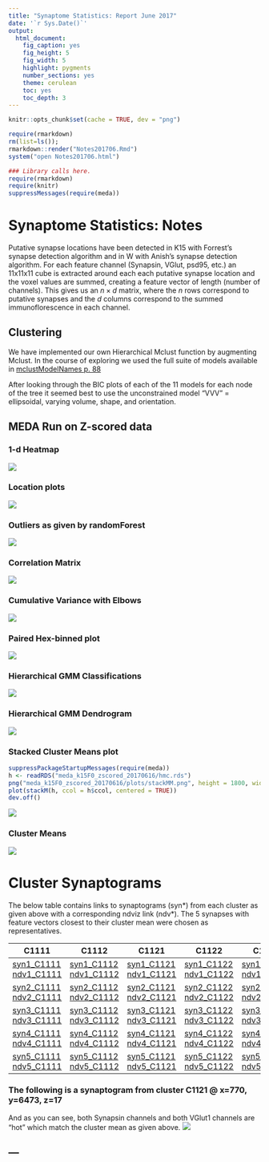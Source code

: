 ```yaml
---
title: "Synaptome Statistics: Report June 2017"
date: '`r Sys.Date()`'
output:
  html_document:
    fig_caption: yes
    fig_height: 5
    fig_width: 5
    highlight: pygments
    number_sections: yes
    theme: cerulean
    toc: yes
    toc_depth: 3
---
```

```r
knitr::opts_chunk$set(cache = TRUE, dev = "png")
```

```r
require(rmarkdown)
rm(list=ls()); 
rmarkdown::render("Notes201706.Rmd")
system("open Notes201706.html")
```

```r
### Library calls here.
require(rmarkdown)
require(knitr)
suppressMessages(require(meda))
```

# Synaptome Statistics: Notes 

Putative synapse locations have been detected in K15 with Forrest's
synapse detection algorithm and in W with Anish's synapse detection
algorithm.  For each feature channel (Synapsin, VGlut, psd95, etc.) an
11x11x11 cube is extracted around each each putative synapse location
and the voxel values are summed, creating a feature vector of length
(number of channels). This gives us an $n \times d$ matrix, where the
$n$ rows correspond to putative synapses and the $d$ columns correspond
to the summed immunoflorescence in each channel.

## Clustering 

We have implemented our own Hierarchical Mclust function by augmenting
Mclust.  In the course of exploring we used the full suite of models
available in 
[mclustModelNames p.  88](https://cran.r-project.org/web/packages/mclust/mclust.pdf)

After looking through the BIC plots of each of the 11 models for each
node of the tree it seemed best to use the unconstrained model "VVV" =
ellipsoidal, varying volume, shape, and orientation. 

## MEDA Run on Z-scored data

### 1-d Heatmap
![](meda_k15F0_zscored_20170616/plots/2.png)

### Location plots
![](meda_k15F0_zscored_20170616/plots/raw5.png)

### Outliers as given by randomForest
![](meda_k15F0_zscored_20170616/plots/6.png)

### Correlation Matrix
![](meda_k15F0_zscored_20170616/plots/4.png)

### Cumulative Variance with Elbows
![](meda_k15F0_zscored_20170616/plots/1.png)

### Paired Hex-binned plot
![](meda_k15F0_zscored_20170616/plots/7.png)

### Hierarchical GMM Classifications
![](meda_k15F0_zscored_20170616/plots/3.png)

### Hierarchical GMM Dendrogram
![](meda_k15F0_zscored_20170616/plots/dend.png)

### Stacked Cluster Means plot
```r
suppressPackageStartupMessages(require(meda))
h <- readRDS("meda_k15F0_zscored_20170616/hmc.rds")
png("meda_k15F0_zscored_20170616/plots/stackMM.png", height = 1800, width = 800)
plot(stackM(h, ccol = h$ccol, centered = TRUE)) 
dev.off()
```
![](meda_k15F0_zscored_20170616/plots/stackMM.png)

### Cluster Means
![](meda_k15F0_zscored_20170616/plots/clusterMeans.png)


# Cluster Synaptograms

The below table contains links to synaptograms (syn\*) from each cluster as
given above with a corresponding ndviz link (ndv\*).  The 5 synapses with feature vectors closest to their
cluster mean were chosen as representatives. 

|C1111 |  C1112 | C1121 |  C1122 |  C1211 |  C1212 |  C122 | C21111 | C21112 |  C2112 |  C212 |  C2211 |  C2212 | C222|
|----- |  ----- | ----- |  ----- |  ----- |  ----- |  -----| ------ | ------ |  ---- |  ---- |  ----- |  ----- | ----|
|[syn1_C1111](http://www.cis.jhu.edu/~jesse/TRA/June2017/meda_k15F0_zscored_20170616/plots/synC1111_kristina15x846_y9177_z21.png) [ndv1_C1111](http://viz.neurodata.io/project/kristina15_SynDiv_JLP/xy/0/846/9177/21/#) |[syn1_C1112](http://www.cis.jhu.edu/~jesse/TRA/June2017/meda_k15F0_zscored_20170616/plots/synC1112_kristina15x639_y5654_z19.png) [ndv1_C1112](http://viz.neurodata.io/project/kristina15_SynDiv_JLP/xy/0/639/5654/19/#) |[syn1_C1121](http://www.cis.jhu.edu/~jesse/TRA/June2017/meda_k15F0_zscored_20170616/plots/synC1121_kristina15x770_y6473_z17.png) [ndv1_C1121](http://viz.neurodata.io/project/kristina15_SynDiv_JLP/xy/0/770/6473/17/#) |[syn1_C1122](http://www.cis.jhu.edu/~jesse/TRA/June2017/meda_k15F0_zscored_20170616/plots/synC1122_kristina15x402_y931_z19.png) [ndv1_C1122](http://viz.neurodata.io/project/kristina15_SynDiv_JLP/xy/0/402/931/19/#) |[syn1_C1211](http://www.cis.jhu.edu/~jesse/TRA/June2017/meda_k15F0_zscored_20170616/plots/synC1211_kristina15x519_y4694_z18.png) [ndv1_C1211](http://viz.neurodata.io/project/kristina15_SynDiv_JLP/xy/0/519/4694/18/#) |[syn1_C1212](http://www.cis.jhu.edu/~jesse/TRA/June2017/meda_k15F0_zscored_20170616/plots/synC1212_kristina15x1162_y4555_z17.png) [ndv1_C1212](http://viz.neurodata.io/project/kristina15_SynDiv_JLP/xy/0/1162/4555/17/#) |[syn1_C122](http://www.cis.jhu.edu/~jesse/TRA/June2017/meda_k15F0_zscored_20170616/plots/synC122_kristina15x417_y12573_z18.png) [ndv1_C122](http://viz.neurodata.io/project/kristina15_SynDiv_JLP/xy/0/417/12573/18/#) |[syn1_C21111](http://www.cis.jhu.edu/~jesse/TRA/June2017/meda_k15F0_zscored_20170616/plots/synC21111_kristina15x751_y4951_z26.png) [ndv1_C21111](http://viz.neurodata.io/project/kristina15_SynDiv_JLP/xy/0/751/4951/26/#) |[syn1_C21112](http://www.cis.jhu.edu/~jesse/TRA/June2017/meda_k15F0_zscored_20170616/plots/synC21112_kristina15x1059_y7082_z20.png) [ndv1_C21112](http://viz.neurodata.io/project/kristina15_SynDiv_JLP/xy/0/1059/7082/20/#) |[syn1_C2112](http://www.cis.jhu.edu/~jesse/TRA/June2017/meda_k15F0_zscored_20170616/plots/synC2112_kristina15x339_y5148_z33.png) [ndv1_C2112](http://viz.neurodata.io/project/kristina15_SynDiv_JLP/xy/0/339/5148/33/#) |[syn1_C212](http://www.cis.jhu.edu/~jesse/TRA/June2017/meda_k15F0_zscored_20170616/plots/synC212_kristina15x325_y7456_z21.png) [ndv1_C212](http://viz.neurodata.io/project/kristina15_SynDiv_JLP/xy/0/325/7456/21/#) |[syn1_C2211](http://www.cis.jhu.edu/~jesse/TRA/June2017/meda_k15F0_zscored_20170616/plots/synC2211_kristina15x804_y4579_z12.png) [ndv1_C2211](http://viz.neurodata.io/project/kristina15_SynDiv_JLP/xy/0/804/4579/12/#) |[syn1_C2212](http://www.cis.jhu.edu/~jesse/TRA/June2017/meda_k15F0_zscored_20170616/plots/synC2212_kristina15x464_y3569_z16.png) [ndv1_C2212](http://viz.neurodata.io/project/kristina15_SynDiv_JLP/xy/0/464/3569/16/#) |[syn1_C222](http://www.cis.jhu.edu/~jesse/TRA/June2017/meda_k15F0_zscored_20170616/plots/synC222_kristina15x934_y12954_z7.png) [ndv1_C222](http://viz.neurodata.io/project/kristina15_SynDiv_JLP/xy/0/934/12954/7/#)
|[syn2_C1111](http://www.cis.jhu.edu/~jesse/TRA/June2017/meda_k15F0_zscored_20170616/plots/synC1111_kristina15x986_y6359_z21.png) [ndv2_C1111](http://viz.neurodata.io/project/kristina15_SynDiv_JLP/xy/0/986/6359/21/#) |[syn2_C1112](http://www.cis.jhu.edu/~jesse/TRA/June2017/meda_k15F0_zscored_20170616/plots/synC1112_kristina15x428_y6292_z10.png) [ndv2_C1112](http://viz.neurodata.io/project/kristina15_SynDiv_JLP/xy/0/428/6292/10/#) |[syn2_C1121](http://www.cis.jhu.edu/~jesse/TRA/June2017/meda_k15F0_zscored_20170616/plots/synC1121_kristina15x593_y5445_z23.png) [ndv2_C1121](http://viz.neurodata.io/project/kristina15_SynDiv_JLP/xy/0/593/5445/23/#) |[syn2_C1122](http://www.cis.jhu.edu/~jesse/TRA/June2017/meda_k15F0_zscored_20170616/plots/synC1122_kristina15x457_y785_z17.png) [ndv2_C1122](http://viz.neurodata.io/project/kristina15_SynDiv_JLP/xy/0/457/785/17/#) |[syn2_C1211](http://www.cis.jhu.edu/~jesse/TRA/June2017/meda_k15F0_zscored_20170616/plots/synC1211_kristina15x499_y4989_z23.png) [ndv2_C1211](http://viz.neurodata.io/project/kristina15_SynDiv_JLP/xy/0/499/4989/23/#) |[syn2_C1212](http://www.cis.jhu.edu/~jesse/TRA/June2017/meda_k15F0_zscored_20170616/plots/synC1212_kristina15x1054_y3603_z15.png) [ndv2_C1212](http://viz.neurodata.io/project/kristina15_SynDiv_JLP/xy/0/1054/3603/15/#) |[syn2_C122](http://www.cis.jhu.edu/~jesse/TRA/June2017/meda_k15F0_zscored_20170616/plots/synC122_kristina15x1141_y12639_z17.png) [ndv2_C122](http://viz.neurodata.io/project/kristina15_SynDiv_JLP/xy/0/1141/12639/17/#) |[syn2_C21111](http://www.cis.jhu.edu/~jesse/TRA/June2017/meda_k15F0_zscored_20170616/plots/synC21111_kristina15x1254_y4863_z30.png) [ndv2_C21111](http://viz.neurodata.io/project/kristina15_SynDiv_JLP/xy/0/1254/4863/30/#) |[syn2_C21112](http://www.cis.jhu.edu/~jesse/TRA/June2017/meda_k15F0_zscored_20170616/plots/synC21112_kristina15x1252_y7711_z27.png) [ndv2_C21112](http://viz.neurodata.io/project/kristina15_SynDiv_JLP/xy/0/1252/7711/27/#) |[syn2_C2112](http://www.cis.jhu.edu/~jesse/TRA/June2017/meda_k15F0_zscored_20170616/plots/synC2112_kristina15x709_y7663_z34.png) [ndv2_C2112](http://viz.neurodata.io/project/kristina15_SynDiv_JLP/xy/0/709/7663/34/#) |[syn2_C212](http://www.cis.jhu.edu/~jesse/TRA/June2017/meda_k15F0_zscored_20170616/plots/synC212_kristina15x229_y7903_z22.png) [ndv2_C212](http://viz.neurodata.io/project/kristina15_SynDiv_JLP/xy/0/229/7903/22/#) |[syn2_C2211](http://www.cis.jhu.edu/~jesse/TRA/June2017/meda_k15F0_zscored_20170616/plots/synC2211_kristina15x216_y9568_z32.png) [ndv2_C2211](http://viz.neurodata.io/project/kristina15_SynDiv_JLP/xy/0/216/9568/32/#) |[syn2_C2212](http://www.cis.jhu.edu/~jesse/TRA/June2017/meda_k15F0_zscored_20170616/plots/synC2212_kristina15x701_y12684_z33.png) [ndv2_C2212](http://viz.neurodata.io/project/kristina15_SynDiv_JLP/xy/0/701/12684/33/#) |[syn2_C222](http://www.cis.jhu.edu/~jesse/TRA/June2017/meda_k15F0_zscored_20170616/plots/synC222_kristina15x1328_y68_z14.png) [ndv2_C222](http://viz.neurodata.io/project/kristina15_SynDiv_JLP/xy/0/1328/68/14/#)
|[syn3_C1111](http://www.cis.jhu.edu/~jesse/TRA/June2017/meda_k15F0_zscored_20170616/plots/synC1111_kristina15x235_y6876_z13.png) [ndv3_C1111](http://viz.neurodata.io/project/kristina15_SynDiv_JLP/xy/0/235/6876/13/#) |[syn3_C1112](http://www.cis.jhu.edu/~jesse/TRA/June2017/meda_k15F0_zscored_20170616/plots/synC1112_kristina15x555_y4675_z11.png) [ndv3_C1112](http://viz.neurodata.io/project/kristina15_SynDiv_JLP/xy/0/555/4675/11/#) |[syn3_C1121](http://www.cis.jhu.edu/~jesse/TRA/June2017/meda_k15F0_zscored_20170616/plots/synC1121_kristina15x547_y5997_z30.png) [ndv3_C1121](http://viz.neurodata.io/project/kristina15_SynDiv_JLP/xy/0/547/5997/30/#) |[syn3_C1122](http://www.cis.jhu.edu/~jesse/TRA/June2017/meda_k15F0_zscored_20170616/plots/synC1122_kristina15x464_y2610_z26.png) [ndv3_C1122](http://viz.neurodata.io/project/kristina15_SynDiv_JLP/xy/0/464/2610/26/#) |[syn3_C1211](http://www.cis.jhu.edu/~jesse/TRA/June2017/meda_k15F0_zscored_20170616/plots/synC1211_kristina15x1332_y4741_z21.png) [ndv3_C1211](http://viz.neurodata.io/project/kristina15_SynDiv_JLP/xy/0/1332/4741/21/#) |[syn3_C1212](http://www.cis.jhu.edu/~jesse/TRA/June2017/meda_k15F0_zscored_20170616/plots/synC1212_kristina15x242_y4056_z22.png) [ndv3_C1212](http://viz.neurodata.io/project/kristina15_SynDiv_JLP/xy/0/242/4056/22/#) |[syn3_C122](http://www.cis.jhu.edu/~jesse/TRA/June2017/meda_k15F0_zscored_20170616/plots/synC122_kristina15x969_y12784_z25.png) [ndv3_C122](http://viz.neurodata.io/project/kristina15_SynDiv_JLP/xy/0/969/12784/25/#) |[syn3_C21111](http://www.cis.jhu.edu/~jesse/TRA/June2017/meda_k15F0_zscored_20170616/plots/synC21111_kristina15x973_y4186_z14.png) [ndv3_C21111](http://viz.neurodata.io/project/kristina15_SynDiv_JLP/xy/0/973/4186/14/#) |[syn3_C21112](http://www.cis.jhu.edu/~jesse/TRA/June2017/meda_k15F0_zscored_20170616/plots/synC21112_kristina15x903_y3895_z6.png) [ndv3_C21112](http://viz.neurodata.io/project/kristina15_SynDiv_JLP/xy/0/903/3895/6/#) |[syn3_C2112](http://www.cis.jhu.edu/~jesse/TRA/June2017/meda_k15F0_zscored_20170616/plots/synC2112_kristina15x461_y6569_z28.png) [ndv3_C2112](http://viz.neurodata.io/project/kristina15_SynDiv_JLP/xy/0/461/6569/28/#) |[syn3_C212](http://www.cis.jhu.edu/~jesse/TRA/June2017/meda_k15F0_zscored_20170616/plots/synC212_kristina15x612_y8704_z22.png) [ndv3_C212](http://viz.neurodata.io/project/kristina15_SynDiv_JLP/xy/0/612/8704/22/#) |[syn3_C2211](http://www.cis.jhu.edu/~jesse/TRA/June2017/meda_k15F0_zscored_20170616/plots/synC2211_kristina15x1317_y8359_z28.png) [ndv3_C2211](http://viz.neurodata.io/project/kristina15_SynDiv_JLP/xy/0/1317/8359/28/#) |[syn3_C2212](http://www.cis.jhu.edu/~jesse/TRA/June2017/meda_k15F0_zscored_20170616/plots/synC2212_kristina15x1102_y12557_z31.png) [ndv3_C2212](http://viz.neurodata.io/project/kristina15_SynDiv_JLP/xy/0/1102/12557/31/#) |[syn3_C222](http://www.cis.jhu.edu/~jesse/TRA/June2017/meda_k15F0_zscored_20170616/plots/synC222_kristina15x1454_y1216_z6.png) [ndv3_C222](http://viz.neurodata.io/project/kristina15_SynDiv_JLP/xy/0/1454/1216/6/#)
|[syn4_C1111](http://www.cis.jhu.edu/~jesse/TRA/June2017/meda_k15F0_zscored_20170616/plots/synC1111_kristina15x187_y6228_z18.png) [ndv4_C1111](http://viz.neurodata.io/project/kristina15_SynDiv_JLP/xy/0/187/6228/18/#) |[syn4_C1112](http://www.cis.jhu.edu/~jesse/TRA/June2017/meda_k15F0_zscored_20170616/plots/synC1112_kristina15x369_y5681_z16.png) [ndv4_C1112](http://viz.neurodata.io/project/kristina15_SynDiv_JLP/xy/0/369/5681/16/#) |[syn4_C1121](http://www.cis.jhu.edu/~jesse/TRA/June2017/meda_k15F0_zscored_20170616/plots/synC1121_kristina15x683_y7142_z10.png) [ndv4_C1121](http://viz.neurodata.io/project/kristina15_SynDiv_JLP/xy/0/683/7142/10/#) |[syn4_C1122](http://www.cis.jhu.edu/~jesse/TRA/June2017/meda_k15F0_zscored_20170616/plots/synC1122_kristina15x832_y2037_z30.png) [ndv4_C1122](http://viz.neurodata.io/project/kristina15_SynDiv_JLP/xy/0/832/2037/30/#) |[syn4_C1211](http://www.cis.jhu.edu/~jesse/TRA/June2017/meda_k15F0_zscored_20170616/plots/synC1211_kristina15x842_y5067_z17.png) [ndv4_C1211](http://viz.neurodata.io/project/kristina15_SynDiv_JLP/xy/0/842/5067/17/#) |[syn4_C1212](http://www.cis.jhu.edu/~jesse/TRA/June2017/meda_k15F0_zscored_20170616/plots/synC1212_kristina15x851_y6264_z21.png) [ndv4_C1212](http://viz.neurodata.io/project/kristina15_SynDiv_JLP/xy/0/851/6264/21/#) |[syn4_C122](http://www.cis.jhu.edu/~jesse/TRA/June2017/meda_k15F0_zscored_20170616/plots/synC122_kristina15x1154_y12652_z18.png) [ndv4_C122](http://viz.neurodata.io/project/kristina15_SynDiv_JLP/xy/0/1154/12652/18/#) |[syn4_C21111](http://www.cis.jhu.edu/~jesse/TRA/June2017/meda_k15F0_zscored_20170616/plots/synC21111_kristina15x891_y2288_z21.png) [ndv4_C21111](http://viz.neurodata.io/project/kristina15_SynDiv_JLP/xy/0/891/2288/21/#) |[syn4_C21112](http://www.cis.jhu.edu/~jesse/TRA/June2017/meda_k15F0_zscored_20170616/plots/synC21112_kristina15x823_y4304_z24.png) [ndv4_C21112](http://viz.neurodata.io/project/kristina15_SynDiv_JLP/xy/0/823/4304/24/#) |[syn4_C2112](http://www.cis.jhu.edu/~jesse/TRA/June2017/meda_k15F0_zscored_20170616/plots/synC2112_kristina15x510_y4804_z30.png) [ndv4_C2112](http://viz.neurodata.io/project/kristina15_SynDiv_JLP/xy/0/510/4804/30/#) |[syn4_C212](http://www.cis.jhu.edu/~jesse/TRA/June2017/meda_k15F0_zscored_20170616/plots/synC212_kristina15x728_y7490_z14.png) [ndv4_C212](http://viz.neurodata.io/project/kristina15_SynDiv_JLP/xy/0/728/7490/14/#) |[syn4_C2211](http://www.cis.jhu.edu/~jesse/TRA/June2017/meda_k15F0_zscored_20170616/plots/synC2211_kristina15x668_y8506_z31.png) [ndv4_C2211](http://viz.neurodata.io/project/kristina15_SynDiv_JLP/xy/0/668/8506/31/#) |[syn4_C2212](http://www.cis.jhu.edu/~jesse/TRA/June2017/meda_k15F0_zscored_20170616/plots/synC2212_kristina15x804_y410_z21.png) [ndv4_C2212](http://viz.neurodata.io/project/kristina15_SynDiv_JLP/xy/0/804/410/21/#) |[syn4_C222](http://www.cis.jhu.edu/~jesse/TRA/June2017/meda_k15F0_zscored_20170616/plots/synC222_kristina15x1456_y2408_z14.png) [ndv4_C222](http://viz.neurodata.io/project/kristina15_SynDiv_JLP/xy/0/1456/2408/14/#)
|[syn5_C1111](http://www.cis.jhu.edu/~jesse/TRA/June2017/meda_k15F0_zscored_20170616/plots/synC1111_kristina15x899_y6169_z18.png) [ndv5_C1111](http://viz.neurodata.io/project/kristina15_SynDiv_JLP/xy/0/899/6169/18/#) |[syn5_C1112](http://www.cis.jhu.edu/~jesse/TRA/June2017/meda_k15F0_zscored_20170616/plots/synC1112_kristina15x616_y6625_z7.png) [ndv5_C1112](http://viz.neurodata.io/project/kristina15_SynDiv_JLP/xy/0/616/6625/7/#) |[syn5_C1121](http://www.cis.jhu.edu/~jesse/TRA/June2017/meda_k15F0_zscored_20170616/plots/synC1121_kristina15x657_y6687_z12.png) [ndv5_C1121](http://viz.neurodata.io/project/kristina15_SynDiv_JLP/xy/0/657/6687/12/#) |[syn5_C1122](http://www.cis.jhu.edu/~jesse/TRA/June2017/meda_k15F0_zscored_20170616/plots/synC1122_kristina15x1307_y2476_z25.png) [ndv5_C1122](http://viz.neurodata.io/project/kristina15_SynDiv_JLP/xy/0/1307/2476/25/#) |[syn5_C1211](http://www.cis.jhu.edu/~jesse/TRA/June2017/meda_k15F0_zscored_20170616/plots/synC1211_kristina15x802_y4736_z11.png) [ndv5_C1211](http://viz.neurodata.io/project/kristina15_SynDiv_JLP/xy/0/802/4736/11/#) |[syn5_C1212](http://www.cis.jhu.edu/~jesse/TRA/June2017/meda_k15F0_zscored_20170616/plots/synC1212_kristina15x382_y3591_z8.png) [ndv5_C1212](http://viz.neurodata.io/project/kristina15_SynDiv_JLP/xy/0/382/3591/8/#) |[syn5_C122](http://www.cis.jhu.edu/~jesse/TRA/June2017/meda_k15F0_zscored_20170616/plots/synC122_kristina15x1089_y12364_z14.png) [ndv5_C122](http://viz.neurodata.io/project/kristina15_SynDiv_JLP/xy/0/1089/12364/14/#) |[syn5_C21111](http://www.cis.jhu.edu/~jesse/TRA/June2017/meda_k15F0_zscored_20170616/plots/synC21111_kristina15x1004_y3573_z15.png) [ndv5_C21111](http://viz.neurodata.io/project/kristina15_SynDiv_JLP/xy/0/1004/3573/15/#) |[syn5_C21112](http://www.cis.jhu.edu/~jesse/TRA/June2017/meda_k15F0_zscored_20170616/plots/synC21112_kristina15x536_y576_z12.png) [ndv5_C21112](http://viz.neurodata.io/project/kristina15_SynDiv_JLP/xy/0/536/576/12/#) |[syn5_C2112](http://www.cis.jhu.edu/~jesse/TRA/June2017/meda_k15F0_zscored_20170616/plots/synC2112_kristina15x333_y7938_z29.png) [ndv5_C2112](http://viz.neurodata.io/project/kristina15_SynDiv_JLP/xy/0/333/7938/29/#) |[syn5_C212](http://www.cis.jhu.edu/~jesse/TRA/June2017/meda_k15F0_zscored_20170616/plots/synC212_kristina15x622_y8622_z24.png) [ndv5_C212](http://viz.neurodata.io/project/kristina15_SynDiv_JLP/xy/0/622/8622/24/#) |[syn5_C2211](http://www.cis.jhu.edu/~jesse/TRA/June2017/meda_k15F0_zscored_20170616/plots/synC2211_kristina15x880_y7978_z16.png) [ndv5_C2211](http://viz.neurodata.io/project/kristina15_SynDiv_JLP/xy/0/880/7978/16/#) |[syn5_C2212](http://www.cis.jhu.edu/~jesse/TRA/June2017/meda_k15F0_zscored_20170616/plots/synC2212_kristina15x1102_y12752_z21.png) [ndv5_C2212](http://viz.neurodata.io/project/kristina15_SynDiv_JLP/xy/0/1102/12752/21/#) |[syn5_C222](http://www.cis.jhu.edu/~jesse/TRA/June2017/meda_k15F0_zscored_20170616/plots/synC222_kristina15x49_y12813_z14.png) [ndv5_C222](http://viz.neurodata.io/project/kristina15_SynDiv_JLP/xy/0/49/12813/14/#)






### The following is a synaptogram from cluster C1121 @ x=770, y=6473, z=17
And as you can see, both Synapsin channels and both VGlut1 channels are "hot" which match the cluster mean as given above.
![](http://www.cis.jhu.edu/~jesse/TRA/June2017/meda_k15F0_zscored_20170616/plots/synC1121_kristina15x770_y6473_z17.png)






--- 
---
